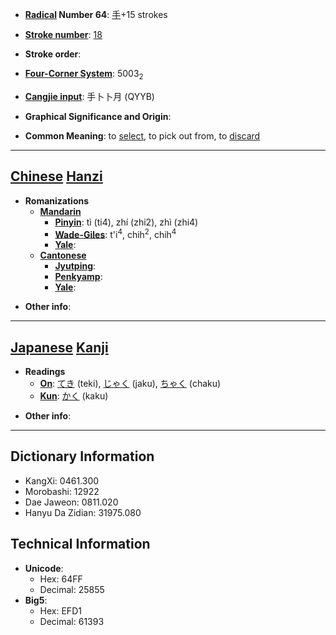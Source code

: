 * '''[[Wiktionary:Chinese radical index| Radical]] Number 64''': [[Wiktionary:Chinese radical index 手|手]]+15 strokes

* '''[[Wiktionary:Chinese total strokes index|Stroke number]]''': [[Wiktionary:Chinese total strokes index 18|18]]

* '''Stroke order''': 

* '''[[Wiktionary:Chinese four corner index|Four-Corner System]]''': 5003<sub>2</sub>

* '''[[Wiktionary:Chinese Cangjie index|Cangjie input]]''': 手卜卜月 (QYYB)

* '''Graphical Significance and Origin''': 

* '''Common Meaning''': to [[select]], to pick out from, to [[discard]]

----

== [[Chinese]] [[Hanzi]] ==

* '''Romanizations'''
** '''[[Mandarin]]'''
*** '''[[Pinyin]]''': tì (ti4), zhí (zhi2), zhì (zhi4)
*** '''[[Wade-Giles]]''': t'i<sup>4</sup>, chih<sup>2</sup>, chih<sup>4</sup>
*** '''[[Yale]]''': 
** '''[[Cantonese]]'''
*** '''[[Jyutping]]''':
*** '''[[Penkyamp]]''': 
*** '''[[Yale]]''': 

* '''Other info''': 

----

== [[Japanese]] [[Kanji]] ==

* '''Readings'''
** '''[[On]]''': [[てき]] (teki), [[じゃく]] (jaku), [[ちゃく]] (chaku)
** '''[[Kun]]''': [[かく]] (kaku)

* '''Other info''':  

----

== Dictionary Information ==

* KangXi: 0461.300
* Morobashi: 12922
* Dae Jaweon: 0811.020
* Hanyu Da Zidian: 31975.080

== Technical Information ==

* '''Unicode''':
** Hex: 64FF
** Decimal: 25855
* '''Big5''':
** Hex: EFD1
** Decimal: 61393
